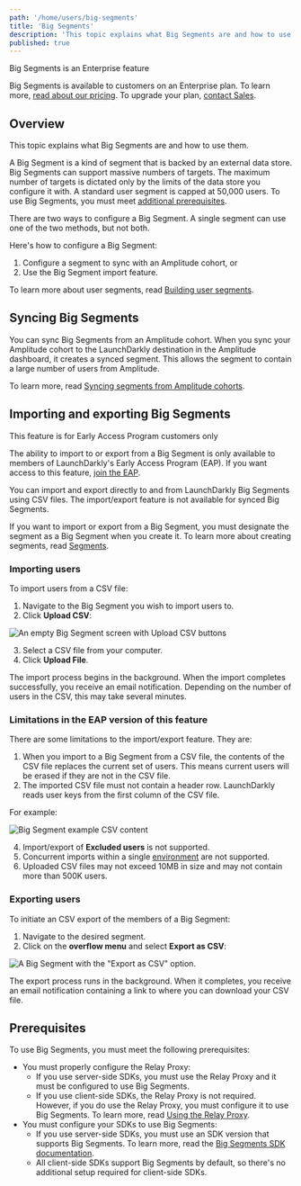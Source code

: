 ```yaml
---
path: '/home/users/big-segments'
title: 'Big Segments'
description: 'This topic explains what Big Segments are and how to use them.'
published: true
---
```


<Callout intent="primary">
  <CalloutTitle>Big Segments is an Enterprise feature</CalloutTitle>
  <CalloutDescription>

Big Segments is available to customers on an Enterprise plan. To learn more, [read about our pricing](https://launchdarkly.com/pricing/). To upgrade your plan, [contact Sales](https://launchdarkly.com/contact-sales/).

  </CalloutDescription>
</Callout>

## Overview

This topic explains what Big Segments are and how to use them.

A Big Segment is a kind of segment that is backed by an external data store. Big Segments can support massive numbers of targets. The maximum number of targets is dictated only by the limits of the data store you configure it with. A standard user segment is capped at 50,000 users. To use Big Segments, you must meet [additional prerequisites](#prerequisites).

There are two ways to configure a Big Segment. A single segment can use one of the two methods, but not both.

Here's how to configure a Big Segment:

1. Configure a segment to sync with an Amplitude cohort, or
2. Use the Big Segment import feature.

To learn more about user segments, read [Building user segments](/home/users/segments).

## Syncing Big Segments

You can sync Big Segments from an Amplitude cohort. When you sync your Amplitude cohort to the LaunchDarkly destination in the Amplitude dashboard, it creates a synced segment. This allows the segment to contain a large number of users from Amplitude.

To learn more, read [Syncing segments from Amplitude cohorts](/home/users/synced-segments).

## Importing and exporting Big Segments

<Callout intent="info">
<CalloutTitle>This feature is for Early Access Program customers only
</CalloutTitle>
  <CalloutDescription>

The ability to import to or export from a Big Segment is only available to members of LaunchDarkly's Early Access Program (EAP). If you want access to this feature, [join the EAP](http://launchdarkly.com/eap).
  </CalloutDescription>
</Callout>

[//]: # (TODO - Upon GA, the guidance around whether to use the checkbox should probably move to the main segments paged, linked to here, and this section can just cover import/export.  The screenshot for segment creation will need to be updated.)

You can import and export directly to and from LaunchDarkly Big Segments using CSV files. The import/export feature is not available for synced Big Segments.

If you want to import or export from a Big Segment, you must designate the segment as a Big Segment when you create it. To learn more about creating segments, read [Segments](/home/users/segments).

### Importing users

To import users from a CSV file:

1. Navigate to the Big Segment you wish to import users to.
2. Click **Upload CSV**:

![An empty Big Segment screen with Upload CSV buttons](big-segment-empty.png)

3. Select a CSV file from your computer.
4. Click **Upload File**.

The import process begins in the background. When the import completes successfully, you receive an email notification. Depending on the number of users in the CSV, this may take several minutes.

### Limitations in the EAP version of this feature

There are some limitations to the import/export feature. They are:

1. When you import to a Big Segment from a CSV file, the contents of the CSV file replaces the current set of users. This means current users will be erased if they are not in the CSV file.
2. The imported CSV file must not contain a header row. LaunchDarkly reads user keys from the first column of the CSV file.

For example:

![Big Segment example CSV content](big-segment-example-csv.png)

4. Import/export of **Excluded users** is not supported.
5. Concurrent imports within a single [environment](/home/organize/environments) are not supported.
6. Uploaded CSV files may not exceed 10MB in size and may not contain more than 500K users.

### Exporting users

To initiate an CSV export of the members of a Big Segment:

1. Navigate to the desired segment.
2. Click on the **overflow menu** and select **Export as CSV**:

![A Big Segment with the "Export as CSV" option.](big-segment-export.png)

The export process runs in the background. When it completes, you receive an email notification containing a link to where you can download your CSV file.


## Prerequisites

To use Big Segments, you must meet the following prerequisites:

- You must properly configure the Relay Proxy:
    - If you use server-side SDKs, you must use the Relay Proxy and it must be configured to use Big Segments.
    - If you use client-side SDKs, the Relay Proxy is not required. However, if you do use the Relay Proxy, you must configure it to use Big Segments. To learn more, read [Using the Relay Proxy](/home/relay-proxy/using).
- You must configure your SDKs to use Big Segments:
    - If you use server-side SDKs, you must use an SDK version that supports Big Segments. To learn more, read the [Big Segments SDK documentation](/sdk/features/big-segments).
    - All client-side SDKs support Big Segments by default, so there's no additional setup required for client-side SDKs.
